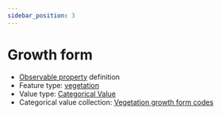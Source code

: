 ```yaml
---
sidebar_position: 3
---
```



# Growth form

- [Observable property](/viewers/dawe-vocabs?uri=https://linked.data.gov.au/def/nrm/dd1769b9-c475-4732-915c-9b890a8d5f65) definition
- Feature type: [vegetation](http://linked.data.gov.au/def/tern-cv/2be2d5ce-ca9d-4dff-8e79-948983944f95)
- Value type: [Categorical Value](https://w3id.org/tern/ontologies/tern/CategoricalValue)
- Categorical value collection: [Vegetation growth form codes](/viewers/dawe-vocabs?uri=https://linked.data.gov.au/def/nrm/d0fc07a7-3ec9-45ed-8850-885a32828d3c)

<Example
  protocolModule="cover"
  observableProperty="https://linked.data.gov.au/def/nrm/dd1769b9-c475-4732-915c-9b890a8d5f65"
/>
